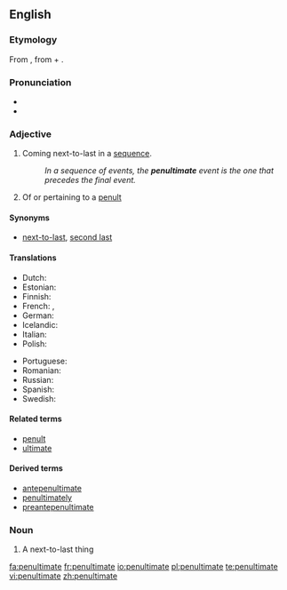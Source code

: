 {{was wotd|2006|November|29}}
==English==
===Etymology===
From {{L.}} {{term|paenultimus}}, from {{term|paene||almost}} + {{term|ultimus||last}}.

===Pronunciation===
* {{IPA|/pɪ'nʌltɪmət/}}
*{{audio|en-us-penultimate.ogg|Audio (US)}}

===Adjective===
{{en-adj|-}}

# Coming next-to-last in a [[sequence]].
#:''In a sequence of events, the '''penultimate''' event is the one that precedes the final event.''
#{{linguistics}} Of or pertaining to a [[penult]]

====Synonyms====
*{{sense|the next-to-last}} [[next-to-last]], [[second last]]

====Translations====
{{trans-top|the next-to-last in a sequence}}
*Dutch: {{t|nl|voorlaatste}}
*Estonian: {{t|et|eelviimane}}
*Finnish: {{t|fi|viimeistä edellinen}}
*French: {{t+|fr|avant-dernier}}, {{t+|fr|pénultième}}
*German: {{t|de|vorletzt}} 
*Icelandic: {{t|is|næstsíðastur}}
*Italian: {{t|it|penultimo}}
*Polish: {{t|pl|przedostatni}}
{{trans-mid}}
*Portuguese: {{t|pt|penúltimo}}
*Romanian: {{t|ro|penultim}}
*Russian: {{t+|ru|предпоследний|tr=pr'edposl'édnij|sc=Cyrl}}
*Spanish: {{t|es|penúltimo}}
*Swedish: {{t|sv|näst sista}}
{{trans-bottom}}

====Related terms====
*[[penult]]
*[[ultimate]]

====Derived terms====
*[[antepenultimate]]
*[[penultimately]]
*[[preantepenultimate]]

===Noun===
{{en-noun}}

# A next-to-last thing

[[fa:penultimate]]
[[fr:penultimate]]
[[io:penultimate]]
[[pl:penultimate]]
[[te:penultimate]]
[[vi:penultimate]]
[[zh:penultimate]]
